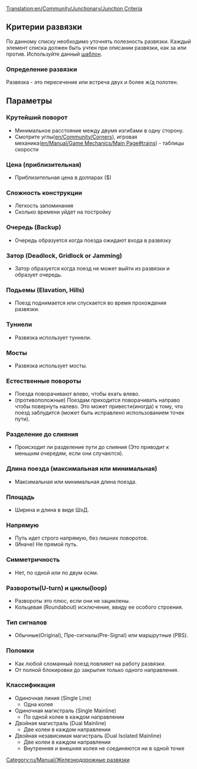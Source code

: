 [[Translation:en/Community/Junctionary/Junction Criteria]]
{{ru/Перевод|en/Community/Junctionary/Junction Criteria|90}}
{{ru/Community/Junctionary/Меню развязки}}
==Критерии развязки==
По данному списку необходимо уточнять полезность развязки.
Каждый элемент списка должен быть учтен при описании развязки, как за или против.
Используйте данный [[Template:ru/Community/Junctionary/Критерии развязки|шаблон]].

===Определение развязки===
Развязка - это пересечение или встреча двух и более ж/д полотен.

==Параметры==

===Крутейший поворот===
* Минимальное расстояние между двумя изгибами в одну сторону.
* Смотрите углы([[en/Community/Corners]]), игровая механика([[en/Manual/Game Mechanics/Main Page#trains]]) - таблицы скорости

===Цена (приблизительная)===
* Приблизительная цена в долларах ($)

===Сложность конструкции===
* Легкость запоминания
* Сколько времени уйдет на постройку



===Очередь (Backup)===
* Очередь образуется когда поезда ожидают входа в развязку

===Затор (Deadlock, Gridlock or Jamming)===
* Затор образуется когда поезд не может выйти из развязки и образует очередь.

===Подьемы (Elavation, Hills)===
* Поезд поднимается или спускается во время прохождения развязки.

===Туннели=== 
* Развязка использует туннели.

===Мосты===
* Развязка использует мосты.

===Естественные повороты=== 
* Поезда поворачивают влево, чтобы ехать влево.
* (противоположные) Поездам приходится поворачивать направо чтобы повернуть налево. Это может привести(иногда) к тому, что поезд заблудится (может быть исправлено использованием точек пути).

===Разделение до слияния===
* Происходит ли разделение пути до слияния (Это приводит к меньшим очередям, если они случаются).

===Длина поезда (максимальная или минимальная)===
* Максимальная или минимальная длина поезда.

===Площадь===
* Ширина и длина в виде ШxД.

===Напрямую===
* Путь идет строго напрямую, без лишних поворотов.
* (Иначе) Не прямой путь.

===Симметричность===
* Нет, по одной или по двум осям.

===Развороты(U-turn) и циклы(loop)===
* Развороты это плюс, если они не зациклены.
* Кольцевая (Roundabout) исключение, ввиду ее особого строения.

===Тип сигналов===
* Обычные(Original), Пре-сигналы(Pre-Signal) или маршрутные (PBS).

===Поломки===
* Как любой сломанный поезд повлияет на работу развязки.
* От полной блокировки до закрытия только одного направления.

===Классификация===
* Одиночная линия (Single Line)
** Одна колея 
* Одиночная магистраль (Single Mainline)
** По одной колее в каждом направлении
* Двойная магистраль (Dual Mainline)
** Две колеи в каждом направлении
* Двойная независимая магистраль (Dual Isolated Mainline)
** Две колеи в каждом направлении
** Внутренняя и внешняя колея не соединяются ни в одной точке


[[Category:ru/Manual/Железнодорожные развязки]]